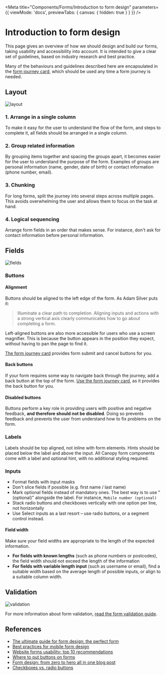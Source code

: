 
<Meta title="Components/Forms/Introduction to form design" parameters={{ viewMode: 'docs', previewTabs: { canvas: { hidden: true } } }} />

# Introduction to form design

<p class="standfirst">This page gives an overview of how we should design and build our forms, taking usability and accessibility into account. It is intended to give a clear set of guidelines, based on industry research and best practice.</p>

Many of the behaviours and guidelines described here are encapsulated in the [form journey card](https://legal-and-general.github.io/canopy/?path=/story/components-card-examples--form-journey-card), which should be used any time a form journey is needed.

## Layout

![layout](docs/forms/forms-design/layout.png)

### 1. Arrange in a single column

To make it easy for the user to understand the flow of the form, and steps to complete it, all fields should be arranged in a single column.

### 2. Group related information

By grouping items together and spacing the groups apart, it becomes easier for the user to understand the purpose of the form. Examples of groups are personal information (name, gender, date of birth) or contact information (phone number, email).

### 3. Chunking

For long forms, split the journey into several steps across multiple pages. This avoids overwhelming the user and allows them to focus on the task at hand.

### 4. Logical sequencing

Arrange form fields in an order that makes sense. For instance, don't ask for contact information before personal information.

## Fields

![fields](docs/forms/forms-design/fields.png)

### Buttons

#### Alignment

Buttons should be aligned to the left edge of the form. As Adam Silver puts it:

> Illuminate a clear path to completion. Aligning inputs and actions with a strong vertical axis clearly communicates how to go about completing a form.

Left-aligned buttons are also more accessible for users who use a screen magnifier. This is because the button appears in the position they expect, without having to pan the page to find it.

[The form journey card](./?path=/story/components-card-examples--form-journey-card) provides form submit and cancel buttons for you.

#### Back buttons

If your form requires some way to navigate back through the journey, add a back button at the top of the form. [Use the form journey card](./?path=/story/components-card-examples--form-journey-card), as it provides the back button for you.

#### Disabled buttons

Buttons perform a key role in providing users with positive and negative feedback, **and therefore should not be disabled**. Doing so prevents feedback and prevents the user from understand how to fix problems on the form.

### Labels

Labels should be top aligned, not inline with form elements. Hints should be placed below the label and above the input. All Canopy form components come with a label and optional hint, with no additional styling required.

### Inputs

- Format fields with input masks
- Don't slice fields if possible (e.g. first name / last name)
- Mark optional fields instead of mandatory ones. The best way is to use "(optional)" alongside the label. For instance, `Mobile number (optional)`
- Stack radio buttons and checkboxes vertically with one option per line, not horizontally
- Use Select inputs as a last resort – use radio buttons, or a segment control instead.

#### Field width

Make sure your field widths are appropriate to the length of the expected information.

- **For fields with known lengths** (such as phone numbers or postcodes), the field width should not exceed the length of the information
- **For fields with variable length input** (such as username or email), find a suitable width based on the average length of possible inputs, or align to a suitable column width.

## Validation

![validation](docs/forms/forms-design/validation.png)

For more information about form validation, [read the form validation guide](./?path=/docs/components-forms-form-validation-guide--page).

## References

- <a href="https://medium.com/@carolinalina/the-ultimate-guide-for-form-design-the-perfect-form-acea20367ed1" target="_blank">The ultimate guide for form design: the perfect form</a>
- <a href="https://www.smashingmagazine.com/2018/08/best-practices-for-mobile-form-design/" target="_blank">Best practices for mobile form design</a>
- <a href="https://www.nngroup.com/articles/web-form-design/" target="_blank">Website forms usability: top 10 recommendations</a>
- <a href="https://adamsilver.io/articles/where-to-put-buttons-in-forms/" target="_blank">Where to put buttons on forms</a>
- <a href="https://adamsilver.io/articles/forms-design-from-zero-to-hero-all-in-one-blog-post/" target="_blank">Form design: from zero to hero all in one blog post</a>
- <a href="https://www.nngroup.com/articles/checkboxes-vs-radio-buttons/" target="_blank">Checkboxes vs. radio buttons</a>

<Description markdown={feedback} />
